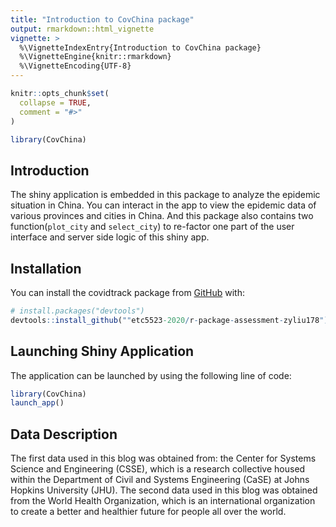 ```yaml
---
title: "Introduction to CovChina package"
output: rmarkdown::html_vignette
vignette: >
  %\VignetteIndexEntry{Introduction to CovChina package}
  %\VignetteEngine{knitr::rmarkdown}
  %\VignetteEncoding{UTF-8}
---
```


```r
knitr::opts_chunk$set(
  collapse = TRUE,
  comment = "#>"
)
```

```r
library(CovChina)
```

## Introduction

The shiny application is embedded in this package to analyze the epidemic situation in China. You can interact in the app to view the epidemic data of various provinces and cities in China. And this package also contains two function(`plot_city` and `select_city`) to re-factor one part of the user interface and server side logic of this shiny app.

## Installation

You can install the covidtrack package from [GitHub](https://github.com/etc5523-2020/r-package-assessment-yezihe-0063) with:

``` r
# install.packages("devtools")
devtools::install_github(""etc5523-2020/r-package-assessment-zyliu178")
```

## Launching Shiny Application

The application can be launched by using the following line of code:

```r
library(CovChina)
launch_app()
```

## Data Description 

The first data used in this blog was obtained from: the Center for Systems Science and Engineering (CSSE), which is a research collective housed within the Department of Civil and Systems Engineering (CaSE) at Johns Hopkins University (JHU). The second data used in this blog was obtained from the World Health Organization, which is an international organization to create a better and healthier future for people all over the world.